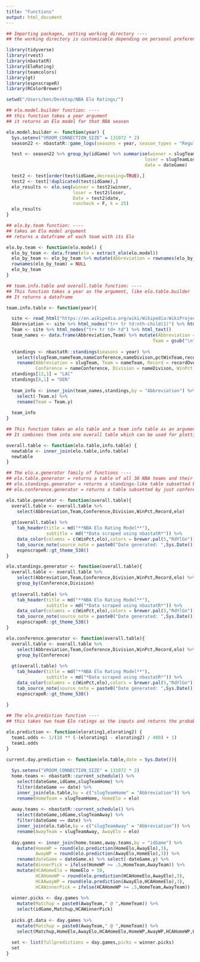 ```yaml
---
title: "Functions"
output: html_document
---
```


```r
## Importing packages, setting working directory ----
## the working directory is customizable depending on personal preferences

library(tidyverse)
library(rvest)
library(nbastatR)
library(EloRating)
library(teamcolors)
library(gt)
library(espnscrapeR)
library(RColorBrewer)

setwd("/Users/ben/Desktop/NBA Elo Ratings/")

## elo.model.builder function: ----
## this function takes a year argument 
## it returns an Elo model for that NBA season

elo.model.builder <- function(year) {
  Sys.setenv("VROOM_CONNECTION_SIZE" = 131072 * 2)
  season22 <- nbastatR::game_logs(seasons = year, season_types = "Regular Season")

  test <- season22 %>% group_by(idGame) %>% summarise(winner = slugTeamWinner,
                                                    loser = slugTeamLoser,
                                                    date = dateGame)

  test2 <- test[order(test$idGame,decreasing=TRUE),]
  test2 <- test[!duplicated(test$idGame),]
  elo_results <- elo.seq(winner = test2$winner, 
                         loser = test2$loser, 
                         Date = test2$date,
                         runcheck = F, k = 25)
  elo_results
}

## elo.by.team function: ----
## takes an Elo model argument
## returns a dataframe of each team with its Elo

elo.by.team <- function(elo.model) {
  elo_by_team <- data.frame(elo = extract_elo(elo.model))
  elo_by_team <- elo_by_team %>% mutate(Abbreviation = rownames(elo_by_team))
  rownames(elo_by_team) = NULL
  elo_by_team
}

## team.info.table and overall.table function: ----
## This function takes a year as the argument, like elo.table.builder
## It returns a dataframe

team.info.table <- function(year){

  site <- read_html("https://en.wikipedia.org/wiki/Wikipedia:WikiProject_National_Basketball_Association/National_Basketball_Association_team_abbreviations")
  Abbreviation <- site %>% html_nodes("tr+ tr td:nth-child(1)") %>% html_text()
  Team <- site %>% html_nodes("tr+ tr td+ td") %>% html_text()
  team_names <- data.frame(Abbreviation,Team) %>% mutate(Abbreviation = gsub("\n","",Abbreviation),
                                                       Team = gsub("\n","",Team))
  
  standings <- nbastatR::standings(seasons = year) %>% 
    select(slugTeam,nameTeam,nameConference,nameDivison,pctWinTeam,recordOverall) %>%
    rename(Abbreviation = slugTeam, Team = nameTeam, Record = recordOverall,
           Conference = nameConference, Division = nameDivison, WinPct = pctWinTeam)
  standings[13,1] = "LAC"
  standings[8,1] = "DEN"
  
  team_info <- inner_join(team_names,standings,by = "Abbreviation") %>%
    select(-Team.x) %>%
    rename(Team = Team.y)
  
  team_info
}

## This function takes an elo table and a team info table as an argument
## It combines them into one overall table which can be used for plotting/tables

overall.table <- function(elo.table,info.table) {
  newtable <- inner_join(elo.table,info.table)
  newtable
}

## The elo.x.generator family of functions ----
## elo.table.generator = returns a table of all 30 NBA teams and their Elo
## elo.standings.generator = returns a standings-like table subsetted by division and conference
## elo.conference.generator = returns a table subsetted by just conference

elo.table.generator <- function(overall.table){
  overall.table <- overall.table %>%
    select(Abbreviation,Team,Conference,Division,WinPct,Record,elo)
  
  gt(overall.table) %>% 
    tab_header(title = md("**NBA Elo Rating Model**"),
               subtitle = md("*Data scraped using nbastatR*")) %>%
    data_color(columns = c(WinPct,elo),colors = brewer.pal(5,"RdYlGn")) %>%
    tab_source_note(source_note = paste0("Date generated: ",Sys.Date())) %>%
    espnscrapeR::gt_theme_538()
}

elo.standings.generator <- function(overall.table){
  overall.table <- overall.table %>%
    select(Abbreviation,Team,Conference,Division,WinPct,Record,elo) %>%
    group_by(Conference,Division)
  
  gt(overall.table) %>% 
    tab_header(title = md("**NBA Elo Rating Model**"),
               subtitle = md("*Data scraped using nbastatR*")) %>%
    data_color(columns = c(WinPct,elo),colors = brewer.pal(5,"RdYlGn")) %>%
    tab_source_note(source_note = paste0("Date generated: ",Sys.Date())) %>%
    espnscrapeR::gt_theme_538()
}

elo.conference.generator <- function(overall.table){
  overall.table <- overall.table %>%
    select(Abbreviation,Team,Conference,Division,WinPct,Record,elo) %>%
    group_by(Conference)
  
  gt(overall.table) %>% 
    tab_header(title = md("**NBA Elo Rating Model**"),
               subtitle = md("*Data scraped using nbastatR*")) %>%
    data_color(columns = c(WinPct,elo),colors = brewer.pal(5,"RdYlGn")) %>%
    tab_source_note(source_note = paste0("Date generated: ",Sys.Date())) %>%
    espnscrapeR::gt_theme_538()
  
}

## The elo.prediction function ----
## this takes two team Elo ratings as the inputs and returns the probability of team 1 winning

elo.prediction <- function(elorating1,elorating2) {
  team1.odds <- 1/(10 ** (-(elorating1 - elorating2) / 400) + 1)
  team1.odds
}

current.day.prediction <- function(elo.table,date = Sys.Date()){
  
  Sys.setenv("VROOM_CONNECTION_SIZE" = 131072 * 2)
  home.teams <- nbastatR::current_schedule() %>%
    select(dateGame,idGame,slugTeamHome) %>%
    filter(dateGame == date) %>%
    inner_join(elo.table,by = c("slugTeamHome" = "Abbreviation")) %>%
    rename(HomeTeam = slugTeamHome, HomeElo = elo)
  
  away.teams <- nbastatR::current_schedule() %>%
    select(dateGame,idGame,slugTeamAway) %>%
    filter(dateGame == date) %>%
    inner_join(elo.table,by = c("slugTeamAway" = "Abbreviation")) %>%
    rename(AwayTeam = slugTeamAway, AwayElo = elo)
  
  day.games <- inner_join(home.teams,away.teams,by = "idGame") %>%
    mutate(HomeWP = round(elo.prediction(HomeElo,AwayElo),3),
           AwayWP = round(elo.prediction(AwayElo,HomeElo),3)) %>%
    rename(dateGame = dateGame.x) %>% select(-dateGame.y) %>%
    mutate(WinnerPick = ifelse(HomeWP >= .5,HomeTeam,AwayTeam)) %>%
    mutate(HCAHomeElo = HomeElo + 50,
           HCAHomeWP = round(elo.prediction(HCAHomeElo,AwayElo),3),
           HCAAwayWP = round(elo.prediction(AwayElo,HCAHomeElo),3),
           HCAWinnerPick = ifelse(HCAHomeWP >= .5,HomeTeam,AwayTeam))
           
  winner.picks <- day.games %>% 
    mutate(Matchup = paste0(AwayTeam," @ ",HomeTeam)) %>%
    select(idGame,Matchup,HCAWinnerPick)
  
  picks.gt.data <- day.games %>%
    mutate(Matchup = paste0(AwayTeam," @ ",HomeTeam)) %>%
    select(Matchup,HomeElo,AwayElo,HCAHomeElo,HomeWP,AwayWP,HCAHomeWP,HCAAwayWP,WinnerPick,HCAWinnerPick)
  
  set <- list(fullpredictions = day.games,picks = winner.picks)
  set
}
```

